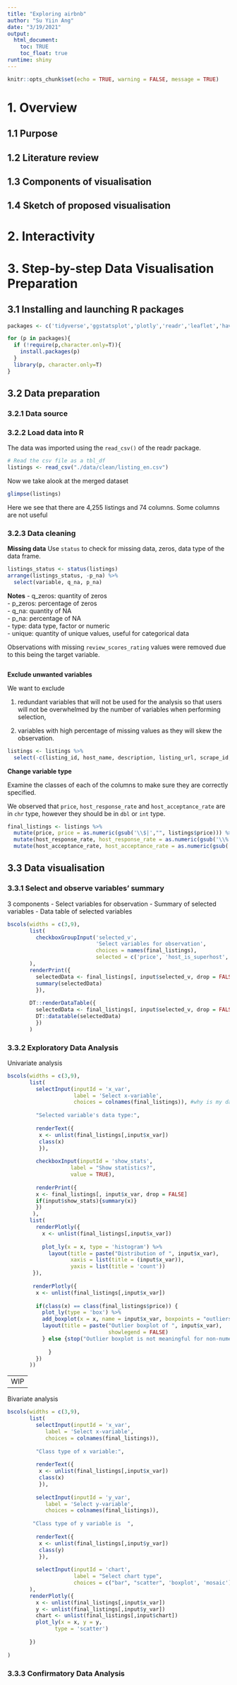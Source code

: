 ```yaml
---
title: "Exploring airbnb"
author: "Su Yiin Ang"
date: "3/19/2021"
output: 
  html_document:
    toc: TRUE
    toc_float: true
runtime: shiny
---
```


```r
knitr::opts_chunk$set(echo = TRUE, warning = FALSE, message = TRUE)
```

# 1. Overview

## 1.1 Purpose

## 1.2 Literature review

## 1.3 Components of visualisation

## 1.4 Sketch of proposed visualisation

# 2. Interactivity

# 3. Step-by-step Data Visualisation Preparation

## 3.1 Installing and launching R packages

```r
packages <- c('tidyverse','ggstatsplot','plotly','readr','leaflet','haven','funModeling','crosstalk','RColorBrewer','data.table','shiny')

for (p in packages){
  if (!require(p,character.only=T)){
    install.packages(p)
  }
  library(p, character.only=T)
}
```

## 3.2 Data preparation
### 3.2.1 Data source



### 3.2.2 Load data into R
The data was imported using the `read_csv()` of the readr package.

```r
# Read the csv file as a tbl_df
listings <- read_csv("./data/clean/listing_en.csv")

```

Now we take alook at the merged dataset
```r
glimpse(listings)
```

Here we see that there are 4,255 listings and 74 columns. Some columns are not useful

### 3.2.3 Data cleaning

**Missing data**
Use `status` to check for missing data, zeros, data type of the data frame.

```r
listings_status <- status(listings)
arrange(listings_status, -p_na) %>%
  select(variable, q_na, p_na)
```

**Notes**
- q_zeros: quantity of zeros  
- p_zeros: percentage of zeros  
- q_na: quantity of NA  
- p_na: percentage of NA  
- type: data type, factor or numeric  
- unique: quantity of unique values, useful for categorical data  

Observations with missing `review_scores_rating` values were removed due to this being the target variable.

```r


```

**Exclude unwanted variables**

We want to exclude  

(1) redundant variables that will not be used for the analysis so that users will not be overwhelmed by the number of variables when performing selection,  

(2) variables with high percentage of missing values as they will skew the observation.

```r
listings <- listings %>%
  select(-c(listing_id, host_name, description, listing_url, scrape_id, last_scraped, name, picture_url,host_id, host_url,  host_location, host_about,host_thumbnail_url, host_picture_url, host_listings_count, host_neighbourhood, neighbourhood, neighborhood_overview, bathrooms, host_verifications,calendar_updated,calendar_last_scraped, first_review,last_review,license, description_lang, amenities, latitude, longitude))
```

**Change variable type**

Examine the classes of each of the columns to make sure they are correctly specified.

We observed that `price`, `host_response_rate` and `host_acceptance_rate` are in `chr` type, however they should be in `dbl` or `int` type.

```r
final_listings <- listings %>%
  mutate(price, price = as.numeric(gsub('\\$|',"", listings$price))) %>%  
  mutate(host_response_rate, host_response_rate = as.numeric(gsub('\\%|',"", listings$host_response_rate))) %>%
  mutate(host_acceptance_rate, host_acceptance_rate = as.numeric(gsub('\\%|',"", listings$host_acceptance_rate)))
```

## 3.3 Data visualisation

### 3.3.1 Select and observe variables' summary

3 components 
- Select variables for observation
- Summary of selected variables
- Data table of selected variables

```r
bscols(widths = c(3,9),
       list(
         checkboxGroupInput('selected_v', 
                            'Select variables for observation', 
                            choices = names(final_listings), 
                            selected = c('price', 'host_is_superhost','review_scores_rating'))
       ),
       renderPrint({
         selectedData <- final_listings[, input$selected_v, drop = FALSE]
         summary(selectedData)
         }),
       
       DT::renderDataTable({
         selectedData <- final_listings[, input$selected_v, drop = FALSE]
         DT::datatable(selectedData)
         })
       )
```

### 3.3.2 Exploratory Data Analysis

Univariate analysis

```r
bscols(widths = c(3,9),
       list(
         selectInput(inputId = 'x_var',
                     label = 'Select x-variable',
                     choices = colnames(final_listings)), #why is my date showing as number???
         
         "Selected variable's data type:",
         
         renderText({
          x <- unlist(final_listings[,input$x_var])
          class(x)
          }),
         
         checkboxInput(inputId = 'show_stats', 
                    label = "Show statistics?",
                    value = TRUE),
         
         renderPrint({
         x <- final_listings[, input$x_var, drop = FALSE]
         if(input$show_stats){summary(x)}
         })
        ),
       list(
         renderPlotly({
           x <- unlist(final_listings[,input$x_var])
  
           plot_ly(x = x, type = 'histogram') %>%
             layout(title = paste("Distribution of ", input$x_var), 
                    xaxis = list(title = (input$x_var)),
                    yaxis = list(title = 'count'))
        }),
        
        renderPlotly({
         x <- unlist(final_listings[,input$x_var])
         
         if(class(x) == class(final_listings$price)) {
           plot_ly(type = 'box') %>%
           add_boxplot(x = x, name = input$x_var, boxpoints = "outliers") %>%
           layout(title = paste("Outlier boxplot of ", input$x_var),
                                showlegend = FALSE)
           } else {stop("Outlier boxplot is not meaningful for non-numerical classes.") 
             
             }
         })
       ))
```

----------------------
WIP
-----------

Bivariate analysis

```r
bscols(widths = c(3,9),
       list(
         selectInput(inputId = 'x_var',
            label = 'Select x-variable',
            choices = colnames(final_listings)),
         
         "Class type of x variable:",
         
         renderText({
          x <- unlist(final_listings[,input$x_var])
          class(x)
          }),
         
         selectInput(inputId = 'y_var',
            label = 'Select y-variable',
            choices = colnames(final_listings)),
         
        "Class type of y variable is  ",
         
         renderText({
          x <- unlist(final_listings[,input$y_var])
          class(y)
          }),
         
         selectInput(inputId = 'chart',
                     label = "Select chart type",
                     choices = c("bar", "scatter", 'boxplot', 'mosaic'))
       ),
       renderPlotly({
         x <- unlist(final_listings[,input$x_var])
         y <- unlist(final_listings[,input$y_var])
         chart <- unlist(final_listings[,input$chart])
         plot_ly(x = x, y = y,
               type = 'scatter')
         
       })
       
)

```


### 3.3.3 Confirmatory Data Analysis





